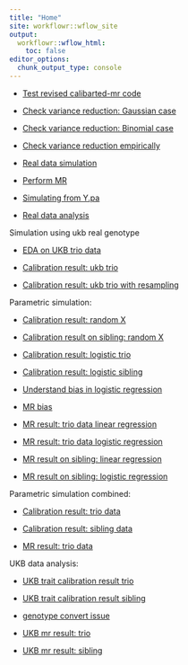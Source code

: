 ```yaml
---
title: "Home"
site: workflowr::wflow_site
output:
  workflowr::wflow_html:
    toc: false
editor_options:
  chunk_output_type: console
---
```



+ [Test revised calibarted-mr code](test_code.html)

+ [Check variance reduction: Gaussian case](sim_gaussian_res.html)

+ [Check variance reduction: Binomial case](sim_binomial.html)

+ [Check variance reduction empirically](empirical_var_reduction.html)

+ [Real data simulation](sim_real_dat.html)

+ [Perform MR](mr_real_dat.html)

+ [Simulating from Y.pa](simulate_from_par_pheno.html)

+ [Real data analysis](real_data_analysis.html)

Simulation using ukb real genotype

+ [EDA on UKB trio data](ukb_EDA.html)

+ [Calibration result: ukb trio](ukb_calibration.html)

+ [Calibration result: ukb trio with resampling](calibration_fixedX.html)


Parametric simulation: 

+ [Calibration result: random X](sim_calibration_randomX.html)

+ [Calibration result on sibling: random X](calibration_sib_randomX.html)

+ [Calibration result: logistic trio](calibration_logistic_trio.html)

+ [Calibration result: logistic sibling](calibration_logistic_sib.html)

+ [Understand bias in logistic regression](logistic_bias.html)

+ [MR bias](mr_bias.html)

+ [MR result: trio data linear regression](mr_result_randomX.html)

+ [MR result: trio data logistic regression](mr_logistic_trio.html)

+ [MR result on sibling: linear regression](mr_result_sib_randomX.html)

+ [MR result on sibling: logistic regression](mr_result_logistic_sib.html)


Parametric simulation combined:

+ [Calibration result: trio data](calibration_trio.html)

+ [Calibration result: sibling data](calibration_sibling.html)

+ [MR result: trio data](mr_trio.html)


UKB data analysis:

+ [UKB trait calibration result trio](ukb_trait_calibration_trio.html)

+ [UKB trait calibration result sibling](ukb_trait_calibration_sib.html)

+ [genotype convert issue](check_bmi.html)

+ [UKB mr result: trio](ukb_mr_trio.html)

+ [UKB mr result: sibling](ukb_mr_sibling.html)
